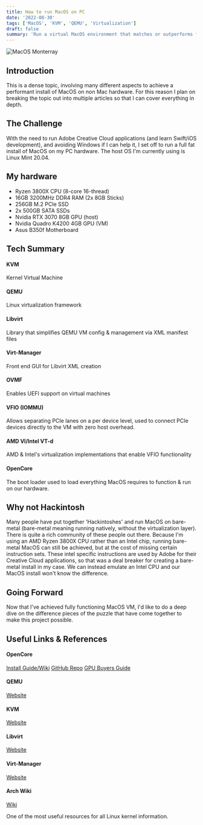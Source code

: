 ```yaml
---
title: How to run MacOS on PC
date: '2022-08-30'
tags: ['MacOS', 'KVM', 'QEMU', 'Virtualization']
draft: false
summary: 'Run a virtual MacOS environment that matches or outperforms first party hardware.'
---
```


![MacOS Monterray](/static/images/monterray.jpg)

## Introduction

This is a dense topic, involving many different aspects to achieve a performant install of MacOS on non Mac hardware. For this reason I plan on breaking the topic out into multiple articles so that I can cover everything in depth.

## The Challenge

With the need to run Adobe Creative Cloud applications (and learn Swift/iOS development), and avoiding Windows if I can help it, I set off to run a full fat install of MacOS on my PC hardware. The host OS I'm currently using is Linux Mint 20.04.

## My hardware

- Ryzen 3800X CPU (8-core 16-thread)
- 16GB 3200MHz DDR4 RAM (2x 8GB Sticks)
- 256GB M.2 PCIe SSD
- 2x 500GB SATA SSDs
- Nvidia RTX 3070 8GB GPU (host)
- Nvidia Quadro K4200 4GB GPU (VM)
- Asus B350f Motherboard

## Tech Summary

#### KVM

Kernel Virtual Machine

#### QEMU

Linux virtualization framework

#### Libvirt

Library that simplifies QEMU VM config & management via XML manifest files

#### Virt-Manager

Front end GUI for Libvirt XML creation

#### OVMF

Enables UEFI support on virtual machines

#### VFIO (IOMMU)

Allows separating PCIe lanes on a per device level, used to connect PCIe devices directly to the VM with zero host overhead.

#### AMD VI/Intel VT-d

AMD & Intel's virtualization implementations that enable VFIO functionality

#### OpenCore

The boot loader used to load everything MacOS requires to function & run on our hardware.

## Why not Hackintosh

Many people have put together 'Hackintoshes' and run MacOS on bare-metal (bare-metal meaning running natively, without the virtualization layer). There is quite a rich community of these people out there. Because I'm using an AMD Ryzen 3800X CPU rather than an Intel chip, running bare-metal MacOS can still be achieved, but at the cost of missing certain instruction sets. These intel specific instructions are used by Adobe for their Creative Cloud applications, so that was a deal breaker for creating a bare-metal install in my case. We can instead emulate an Intel CPU and our MacOS install won't know the difference.

## Going Forward

Now that I've achieved fully functioning MacOS VM, I'd like to do a deep dive on the difference pieces of the puzzle that have come together to make this project possible.

## Useful Links & References

#### OpenCore

[Install Guide/Wiki](https://dortania.github.io/OpenCore-Install-Guide/)
[GitHub Repo](https://github.com/acidanthera/OpenCorePkg)
[GPU Buyers Guide](https://dortania.github.io/GPU-Buyers-Guide/)

#### QEMU

[Website](https://www.qemu.org/)

#### KVM

[Website](https://www.linux-kvm.org/page/Main_Page)

#### Libvirt

[Website](https://libvirt.org/)

#### Virt-Manager

[Website](https://virt-manager.org/)

#### Arch Wiki

[Wiki](https://wiki.archlinux.org/)

One of the most useful resources for all Linux kernel information.
